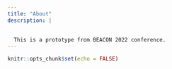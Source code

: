 ```yaml
---
title: "About"
description: | 

  
  This is a prototype from BEACON 2022 conference. 
---
```


```r
knitr::opts_chunk$set(echo = FALSE)
```

